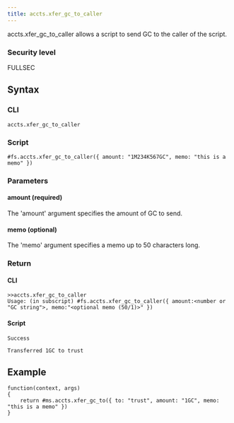 ```yaml
---
title: accts.xfer_gc_to_caller
---
```


accts.xfer_gc_to_caller allows a script to send GC to the caller of the script.

### Security level

FULLSEC

## Syntax

### CLI

```
accts.xfer_gc_to_caller
```

### Script

```
#fs.accts.xfer_gc_to_caller({ amount: "1M234K567GC", memo: "this is a memo" })
```

### Parameters

#### amount (required)

The 'amount' argument specifies the amount of GC to send.

#### memo (optional)

The 'memo' argument specifies a memo up to 50 characters long.

### Return

#### CLI

```
>>accts.xfer_gc_to_caller
Usage: (in subscript) #fs.accts.xfer_gc_to_caller({ amount:<number or "GC string">, memo:"<optional memo (50/1)>" })
```

#### Script

```
Success

Transferred 1GC to trust
```

## Example

```
function(context, args)
{
	return #ms.accts.xfer_gc_to({ to: "trust", amount: "1GC", memo: "this is a memo" })
}

```
